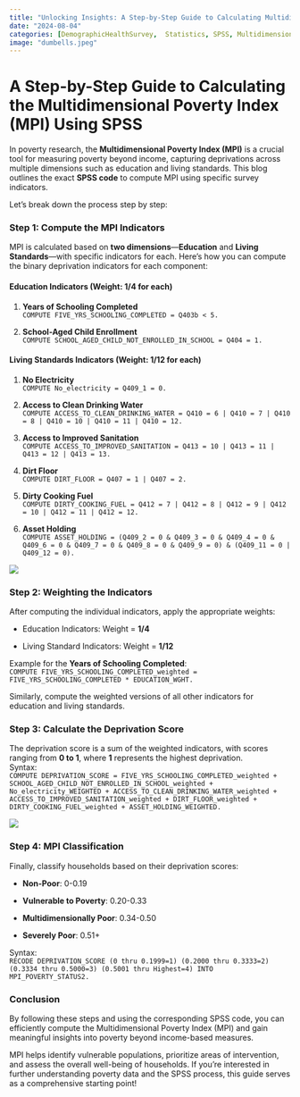 ```yaml
---
title: "Unlocking Insights: A Step-by-Step Guide to Calculating Multidimensional Poverty Index (MPI) Using SPSS"
date: "2024-08-04"
categories: [DemographicHealthSurvey,  Statistics, SPSS, Multidimensional Poverty Index (MPI), Analysis]
image: "dumbells.jpeg"
---
```


# A Step-by-Step Guide to Calculating the Multidimensional Poverty Index (MPI) Using SPSS

In poverty research, the **Multidimensional Poverty Index (MPI)** is a crucial tool for measuring poverty beyond income, capturing deprivations across multiple dimensions such as education and living standards. This blog outlines the exact **SPSS code** to compute MPI using specific survey indicators.

Let’s break down the process step by step:

### **Step 1: Compute the MPI Indicators**

MPI is calculated based on **two dimensions**—**Education** and **Living Standards**—with specific indicators for each. Here's how you can compute the binary deprivation indicators for each component:

#### **Education Indicators (Weight: 1/4 for each)**

1.  **Years of Schooling Completed**\
    `COMPUTE FIVE_YRS_SCHOOLING_COMPLETED = Q403b < 5.`

2.  **School-Aged Child Enrollment**\
    `COMPUTE SCHOOL_AGED_CHILD_NOT_ENROLLED_IN_SCHOOL = Q404 = 1.`

#### **Living Standards Indicators (Weight: 1/12 for each)**

1.  **No Electricity**\
    `COMPUTE No_electricity = Q409_1 = 0.`

2.  **Access to Clean Drinking Water**\
    `COMPUTE ACCESS_TO_CLEAN_DRINKING_WATER = Q410 = 6 | Q410 = 7 | Q410 = 8 | Q410 = 10 | Q410 = 11 | Q410 = 12.`

3.  **Access to Improved Sanitation**\
    `COMPUTE ACCESS_TO_IMPROVED_SANITATION = Q413 = 10 | Q413 = 11 | Q413 = 12 | Q413 = 13.`

4.  **Dirt Floor**\
    `COMPUTE DIRT_FLOOR = Q407 = 1 | Q407 = 2.`

5.  **Dirty Cooking Fuel**\
    `COMPUTE DIRTY_COOKING_FUEL = Q412 = 7 | Q412 = 8 | Q412 = 9 | Q412 = 10 | Q412 = 11 | Q412 = 12.`

6.  **Asset Holding**\
    `COMPUTE ASSET_HOLDING = (Q409_2 = 0 & Q409_3 = 0 & Q409_4 = 0 & Q409_6 = 0 & Q409_7 = 0 & Q409_8 = 0 & Q409_9 = 0) & (Q409_11 = 0 | Q409_12 = 0).`

![](dumbells.jpeg)

### **Step 2: Weighting the Indicators**

After computing the individual indicators, apply the appropriate weights:

-   Education Indicators: Weight = **1/4**

-   Living Standard Indicators: Weight = **1/12**

Example for the **Years of Schooling Completed**:\
`COMPUTE FIVE_YRS_SCHOOLING_COMPLETED_weighted = FIVE_YRS_SCHOOLING_COMPLETED * EDUCATION_WGHT.`

Similarly, compute the weighted versions of all other indicators for education and living standards.

### **Step 3: Calculate the Deprivation Score**

The deprivation score is a sum of the weighted indicators, with scores ranging from **0 to 1**, where **1** represents the highest deprivation.\
Syntax:\
`COMPUTE DEPRIVATION_SCORE = FIVE_YRS_SCHOOLING_COMPLETED_weighted + SCHOOL_AGED_CHILD_NOT_ENROLLED_IN_SCHOOL_weighted + No_electricity_WEIGHTED + ACCESS_TO_CLEAN_DRINKING_WATER_weighted + ACCESS_TO_IMPROVED_SANITATION_weighted + DIRT_FLOOR_weighted + DIRTY_COOKING_FUEL_weighted + ASSET_HOLDING_WEIGHTED.`

![](colony.jpeg)

### **Step 4: MPI Classification**

Finally, classify households based on their deprivation scores:

-   **Non-Poor**: 0-0.19

-   **Vulnerable to Poverty**: 0.20-0.33

-   **Multidimensionally Poor**: 0.34-0.50

-   **Severely Poor**: 0.51+

Syntax:\
`RECODE DEPRIVATION_SCORE (0 thru 0.1999=1) (0.2000 thru 0.3333=2) (0.3334 thru 0.5000=3) (0.5001 thru Highest=4) INTO MPI_POVERTY_STATUS2.`

### **Conclusion**

By following these steps and using the corresponding SPSS code, you can efficiently compute the Multidimensional Poverty Index (MPI) and gain meaningful insights into poverty beyond income-based measures.

MPI helps identify vulnerable populations, prioritize areas of intervention, and assess the overall well-being of households. If you're interested in further understanding poverty data and the SPSS process, this guide serves as a comprehensive starting point!
